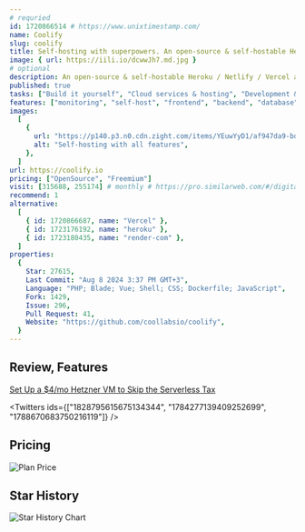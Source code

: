 ```yaml
---
# requried
id: 1720866514 # https://www.unixtimestamp.com/
name: Coolify
slug: coolify
title: Self-hosting with superpowers. An open-source & self-hostable Heroku / Netlify / Vercel alternative.
image: { url: https://iili.io/dcwwJh7.md.jpg }
# optional
description: An open-source & self-hostable Heroku / Netlify / Vercel alternative.
published: true
tasks: ["Build it yourself", "Cloud services & hosting", "Development & IT"]
features: ["monitoring", "self-host", "frontend", "backend", "database"]
images:
  [
    {
      url: "https://p140.p3.n0.cdn.zight.com/items/YEuwYyD1/af947da9-bd5a-4f57-a5a7-3ec4b08d990a.jpg",
      alt: "Self-hosting with all features",
    },
  ]
url: https://coolify.io
pricing: ["OpenSource", "Freemium"]
visit: [315688, 255174] # monthly # https://pro.similarweb.com/#/digitalsuite/websiteanalysis/home
recommend: 1
alternative:
  [
    { id: 1720866687, name: "Vercel" },
    { id: 1723176192, name: "heroku" },
    { id: 1723180435, name: "render-com" },
  ]
properties:
  {
    Star: 27615,
    Last Commit: "Aug 8 2024 3:37 PM GMT+3",
    Language: "PHP; Blade; Vue; Shell; CSS; Dockerfile; JavaScript",
    Fork: 1429,
    Issue: 296,
    Pull Request: 41,
    Website: "https://github.com/coollabsio/coolify",
  }
---
```


## Review, Features

[Set Up a $4/mo Hetzner VM to Skip the Serverless Tax](https://shipixen.com/tutorials/self-host-web-app-on-a-hetzner-virtual-machine)

<Twitters
  ids={["1828795615675134344", "1784277139409252699", "1788670683750216119"]}
/>

## Pricing

<Img
  src="https://p140.p3.n0.cdn.zight.com/items/7KuZl8zb/e30d3703-6e13-4f5e-8720-a5fa1338d0c8.jpg?v=%22aec3b4952534b2e2a96f09a5e2660e5a%22"
  alt="Plan Price"
/>

## Star History

![Star History Chart](https://api.star-history.com/svg?repos=coollabsio/coolify)
